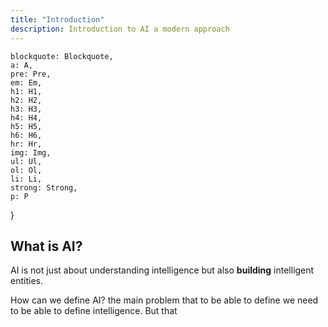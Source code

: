 ```yaml
---
title: "Introduction"
description: Introduction to AI a modern approach
---
```


    blockquote: Blockquote,
    a: A,
    pre: Pre,
    em: Em,
    h1: H1,
    h2: H2,
    h3: H3,
    h4: H4,
    h5: H5,
    h6: H6,
    hr: Hr,
    img: Img,
    ul: Ul,
    ol: Ol,
    li: Li,
    strong: Strong,
    p: P
}

## What is AI?


AI is not just about understanding intelligence but also **building** intelligent entities.

How can we define AI? the main problem that to be able to define we need to be able to define intelligence. But that
